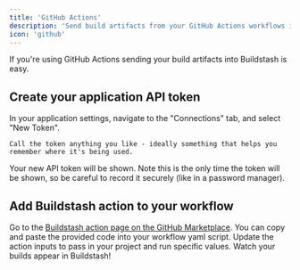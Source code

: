 ```yaml
---
title: 'GitHub Actions'
description: 'Send build artifacts from your GitHub Actions workflows into Buildstash'
icon: 'github'
---
```


If you're using GitHub Actions sending your build artifacts into Buildstash is easy.

## Create your application API token

<Steps>
  <Step title="Create API token">
    In your application settings, navigate to the "Connections" tab, and select "New Token".

    Call the token anything you like - ideally something that helps you remember where it's being used.
  </Step>

  <Step title="Safely store for use">
    Your new API token will be shown. Note this is the only time the token will be shown, so be careful to record it securely (like in a password manager).
  </Step>
</Steps>

## Add Buildstash action to your workflow

<Steps>
  <Step title="Install Buildstash action">
    Go to the <a href="https://github.com/marketplace/actions/buildstash" target="_blank">Buildstash action page on the GitHub Marketplace</a>. You can copy and paste the provided code into your workflow yaml script.
  </Step>

  <Step title="Tweak input values accordingly">
    Update the action inputs to pass in your project and run specific values.
  </Step>

  <Step title="Watch your builds appear in Buildstash!">
    Watch your builds appear in Buildstash!
  </Step>
</Steps>